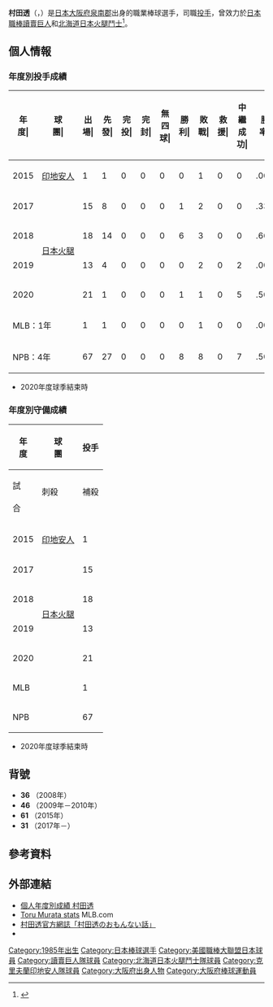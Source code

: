 {{Infobox NPB player|
|name=村田透|
|image=Toru Murata on June 28, 2015.jpg|
|width=300|
|birthdate={{birth date and age|1985|5|20}}|
|birth_place={{JPN}}[[大阪府|大阪府]][[泉南郡|泉南郡]]|
|position=投手|
|team=|
|number=|
|bats=左|
|throws=右|
|debutleague=美國職棒
|debutdate=6月28日
|debutyear=2016年
|debutteam=克里夫蘭印地安人
|statyear=2015年球季
|stat1label=勝投–敗投
|stat1value=0–1
|stat2label=中繼–救援
|stat2value=0–0
|stat3label=三振–四死
|stat3value=2–1
|stat4label=防禦率
|stat4value=8.10
|debut2league=日本職棒
|debut2date=4月2日
|debut2year=2017年
|debut2team=北海道日本火腿鬥士
|stat2year=2021年球季
|stat21label=勝投–敗投
|stat21value=8–8
|stat22label=中繼–救援
|stat22value=7–0
|stat23label=三振–四壞
|stat23value=135–71
|stat24label=防禦率
|stat24value=3.46
|teams=<nowiki></nowiki> 
'''NPB'''
*[[讀賣巨人|讀賣巨人]]（2008年－2010年）
*[[北海道日本火腿鬥士|北海道日本火腿鬥士]]（2017年－2021年）
'''MLB'''
*[[克里夫蘭印地安人|克里夫蘭印地安人]]（2011年－2016年）
}}

'''村田透'''（{{jpn|j=村田 透|hg=むらた とおる|rm=Toru Murata}}，{{bd|1985年|5月20日||catIdx=Toru, Murata}}）是[[日本|日本]][[大阪府|大阪府]][[泉南郡|泉南郡]]出身的職業棒球選手，司職[[投手|投手]]，曾效力於[[日本職棒|日本職棒]][[讀賣巨人|讀賣巨人]]和[[北海道日本火腿鬥士|北海道日本火腿鬥士]]<ref>{{cite web|url=https://www.nikkansports.com/baseball/professional/koukai/team/koukai-fighters.html|title=日本ハム - 契約更改 - プロ野球|publisher=日刊體育|date=2019-12-22|access-date=2020-11-11|archive-date=2020-12-05|archive-url=https://web.archive.org/web/20201205103359/https://www.nikkansports.com/baseball/professional/koukai/team/koukai-fighters.html|dead-url=no}}</ref>。

== 個人情報 ==
=== 年度別投手成績 ===
{| class="wikitable" style="text-align:right; font-size:small"
|-bgcolor="#efefef"
!年<br>度|!!球<br>團|!!出<br>場|!!先<br>發|!!完<br>投|!!完<br>封|!!無<br>四<br>球|!!勝<br>利|!!敗<br>戰|!!救<br>援|!!中<br>繼<br>成<br>功|!!勝<br>率|!!打<br>者|!!投<br>球<br>局<br>數|!!被<br>安<br>打|!!被<br>全<br>壘<br>打|!!保<br>送|!!敬<br>遠|!!觸<br>身<br>球|!!三<br>振<br>數|!!暴<br>投|!!犯<br>規|!!失分|!!自<br>責<br>分|!!防<br>禦<br>率|!!WHIP
|-
|style="text-align:center;"|2015
|style="text-align:center; white-space:nowrap;"|[[克里夫蘭印地安人|印地安人]]
|1||1||0||0||0||0||1||0||0||.000||16||3.1||4||2||1||0||0||2||0||0||5||3||8.10||1.50
|-
|style="text-align:center;"|2017
|rowspan="4" style="text-align:center; white-space:nowrap;"|[[北海道日本火腿鬥士|日本火腿]]
|15||8||0||0||0||1||2||0||0||.333||225||52.0||43||4||27||0||4||39||3||2||18||16||2.77||1.35
|-
|style="text-align: center;"|2018
|18||14||0||0||0||6||3||0||0||.667||319||77.0||70||5||18||0||5||45||1||0||32||28||3.27||1.14
|-
|style="text-align: center;"|2019
|13||4||0||0||0||0||2||0||2||.000||138||34.0||32||4||5||0||2||23||0||0||15||12||3.18||1.09
|-
|style="text-align: center;"|2020
|21||1||0||0||0||1||1||0||5||.500||161||38.0||38||3||12||0||3||23||0||0||16||15||3.55||1.32
|-
!colspan="2"|MLB：1年
|1||1||0||0||0||0||1||0||0||.000||16||3.1||4||2||1||0||0||2||0||0||5||3||8.10||1.50
|-
!colspan="2"|NPB：4年
|67||27||0||0||0||8||8||0||7||.500||843||201.0||183||16||62||0||14||130||4||2||81||71||3.18||1.22
|}
* 2020年度球季結束時

=== 年度別守備成績 ===
{| class="wikitable" style="text-align: right; font-size: small; border-collapse:collapse; padding: 1px;"
!rowspan="2"|年<br />度!!rowspan="2"|球<br />團!!colspan="6"|投手
|-style="line-height:1.25em;"
!試<br /><br />合!!刺殺<br /><br />!!補殺<br /><br />!!失策<br /><br />!!併殺<br /><br />!!守備率<br /><br />
|-
|style="text-align:center;"|2015
|rowspan="1" style="text-align: center; white-space:nowrap;"|[[克里夫蘭印地安人|印地安人]]
|1||0||1||0||0||1.000
|-
|style="text-align:center;"|2017
|rowspan="4" style="text-align: center; white-space:nowrap;"|[[北海道日本火腿鬥士|日本火腿]]
|15||2||4||1||0||.857
|-
|style="text-align:center;"|2018
|18||7||14||0||4||1.000
|-
|style="text-align:center;"|2019
|13||2||9||0||1||1.000
|-
|style="text-align:center;"|2020
|21||2||8||0||1||1.000
|-
!colspan="2"|MLB
|1||0||1||0||0||1.000
|-
!colspan="2"|NPB
|67||13||35||1||6||.980
|}

* 2020年度球季結束時

== 背號 ==
* '''36''' （2008年）
* '''46''' （2009年－2010年）
* '''61''' （2015年）
* '''31''' （2017年－）

== 參考資料 ==
{{reflist}}

== 外部連結 ==
* [https://npb.jp/bis/players/31635116.html 個人年度別成績 村田透] {{Wayback|url=https://npb.jp/bis/players/31635116.html |date=20210118195617 }} {{ja icon}} 
* [https://www.mlb.com/player/toru-murata-538506 Toru Murata stats] {{Wayback|url=https://www.mlb.com/player/toru-murata-538506 |date=20201027222457 }} MLB.com {{en icon}}
* [http://ameblo.jp/toru-murata/ 村田透官方網誌「村田透のおもんない話」] {{Wayback|url=http://ameblo.jp/toru-murata/ |date=20150702211408 }}
* {{Twitter|ToruMurata0520|Toru Murata}}
{{DEFAULTSORT:Toru, Murata}}
[[Category:1985年出生|Category:1985年出生]]
[[Category:日本棒球選手|Category:日本棒球選手]]
[[Category:美國職棒大聯盟日本球員|Category:美國職棒大聯盟日本球員]]
[[Category:讀賣巨人隊球員|Category:讀賣巨人隊球員]]
[[Category:北海道日本火腿鬥士隊球員|Category:北海道日本火腿鬥士隊球員]]
[[Category:克里夫蘭印地安人隊球員|Category:克里夫蘭印地安人隊球員]]
[[Category:大阪府出身人物|Category:大阪府出身人物]]
[[Category:大阪府棒球運動員|Category:大阪府棒球運動員]]